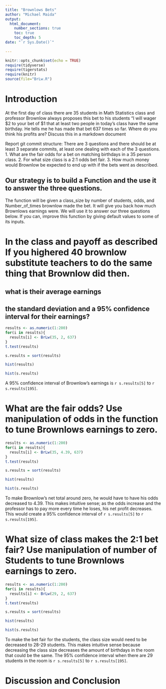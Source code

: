 ```yaml
---
title: "Brownlows Bets"
author: "Michael Maida"
output: 
  html_document:
    number_sections: true
    toc: true
    toc_depth: 5
date: "`r Sys.Date()`"    
    
---
```

```r
knitr::opts_chunk$set(echo = TRUE)
require(tidyverse)
require(tigerstats)
require(knitr)
source(file="BrLw.R")
```


<!-- We recommend you use git branches -- create a separate branch for each major section i.e. Introduction, Methods, Results, Inferential Results, and Discussion and Conclusions - leave the YAML block untouched until the final merge where you put in your own name !-->

# Introduction

<!--In this section you explain what you are trying to show.  Where did the data come from?  What is the research or other question you are trying to answer?!-->

At the first day of class there are 35 students in Math Statistics class and professor Brownlow always proposes this bet to his students "I will wager $2 to your bet of $1 that at least two people in today's class have  the same birthday.  He tells me he has made that bet 637 times so far. Where do you think his profits are? Discuss this in a markdown document
 
Report git commit structure:
There are 3 questions and there should be at least 3 separate commits, at least one dealing with each of the 3 questions.
1. What are the fair odds for a bet on matching birthdays in a 35 person class.
2. For what size class is a 2:1 odds bet fair.
3. How much money would Brownlow be expected to end up with if the bets went as described.

## Our strategy is to build a Function and the use it to answer the three questions. 

The function will be given a class_size by number of students, odds, and Number_of_times brownlow made the bet.  It will give you back how much Brownlows earnings were. We will use it to answer our three questions below. If you can, improve this function by giving default values to some of its inputs. 

# In the class and payoff as described  If you highered 40 brownlow substitute teachers to do the same thing that Brownlow did then.
## what is their average earnings
## the standard deviation and a 95% confidence interval for their earnings?
  
<!--Explain and display your method of coming up with a 95% confidence interval of  professor Brownlows winnings (or losings)-->
```r
results <- as.numeric(1:200)
for(i in results){
  results[i] <- BrLw(35, 2, 637)
}
t.test(results)

s.results = sort(results)

hist(results)

hist(s.results)
```

A 95% confidence interval of Brownlow's earnings is `r s.results[5]` to `r s.results[195]`.

# What are the fair odds? Use manipulation of odds in the function to tune Brownlows earnings to zero. 

<!--Decide on your methods:  In this section explain the approach you will take to attack the issue --- how will you decide on a likely estimate of professor Brownlow's earnings or losses after 637 bets. Also explain how you construct a 95% confidence interval about your estimate of his winnings !-->

```r
results <- as.numeric(1:200)
for(i in results){
  results[i] <- BrLw(35, 4.39, 637)
}
t.test(results)

s.results = sort(results)

hist(results)

hist(s.results)
```

To make Brownlow's net total around zero, he would have to have his odds decreased to 4.39. This makes intuitive sense; as the odds increase and the professor has to pay more every time he loses, his net profit decreases. This would create a 95% confidence interval of `r s.results[5]` to `r s.results[195]`.

# What size of class makes the 2:1 bet fair?  Use manipulation of number of Students to tune Brownlows earnings to zero.

<!--Explain and display the results of your method of coming up with the estimate of professor Brownlows betting profits!-->

```r
results <- as.numeric(1:200)
for(i in results){
  results[i] <- BrLw(29, 2, 637)
}
t.test(results)

s.results = sort(results)

hist(results)

hist(s.results)
```

To make the bet fair for the students, the class size would need to be decreased to 28-29 students. This makes intuitive sense because decreasing the class size decreases the amount of birthdays in the room that could be the same. The 95% confidence interval when there are 29 students in the room is `r s.results[5]` to `r s.results[195]`.

# Discussion and Conclusion

<!--Discussion and conclusion here.  If professor Brownlow is consistantly making or losing money how could he change his payout so that his profits center on zero?  Also discuss what size his class should be in order to have his current scheme balance at zero profit.!-->

